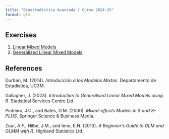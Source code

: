 ```yaml
---
title: "Bioestadística Avanzada / Curso 2024-25"
format: gfm
---
```


## Exercises

1.  [Linear Mixed Models](./Chapter1_Exercises.html)
2.  [Generalized Linear Mixed Models](./Chapter2_Exercises.html)


## References

Durban, M. (2014). *Introducción a los Modelos Mixtos*. Departamento de Estadística, UC3M.

Gallagher, J. (2023). *Introduction to Generalised Linear Mixed Models using R*. Statistical Services Centre Ltd.

Pinheiro, J.C., and Bates, D.M. (2000). *Mixed-effects Models in S and S-PLUS*. Springer Science & Business Media.

Zuur, A.F., Hilbe, J.M., and Ieno, E.N. (2013). *A Beginner's Guide to GLM and GLMM with R*. Highland Statistics Ltd.
